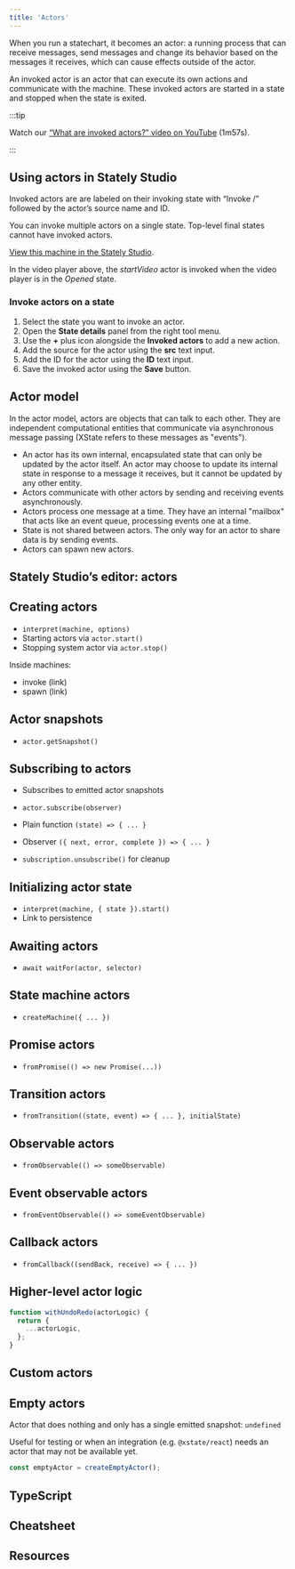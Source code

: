 ```yaml
---
title: 'Actors'
---
```



When you run a statechart, it becomes an actor: a running process that can receive messages, send messages and change its behavior based on the messages it receives, which can cause effects outside of the actor.

An invoked actor is an actor that can execute its own actions and communicate with the machine. These invoked actors are started in a state and stopped when the state is exited.

:::tip

Watch our [“What are invoked actors?” video on YouTube](https://www.youtube.com/watch?v=TRMS8NYKWnA&list=PLvWgkXBB3dd4I_l-djWVU2UGPyBgKfnTQ&index=9) (1m57s).

:::

## Using actors in Stately Studio

Invoked actors are are labeled on their invoking state with “Invoke /” followed by the actor’s source name and ID.

You can invoke multiple actors on a single state. Top-level final states cannot have invoked actors.

<p>
  <ThemedImage
    alt="Video player state machine containing closed and opened states. On the Play event, the Closed state transitions to the Opened state. The Opened state invokes a startVideo actor and has a description of “The video player should be in full-screen mode.” The Opened state contains Playing and Paused states, which are transitioned between using the Pause and Play events. There’s a Stop event from the Opened state that transitions to the final state of Stopped. There’s a delayed transition from the Stopped state back to the Closed state after 5 seconds."
    sources={{
      light:
        'https://stately.ai/registry/machines/66f77051-089e-4b0a-9fa9-42e1f7598135.light.png',
      dark: 'https://stately.ai/registry/machines/66f77051-089e-4b0a-9fa9-42e1f7598135.dark.png',
    }}
  />
</p>

[View this machine in the Stately Studio](https://stately.ai/registry/editor/e13bef2b-bb13-4465-96ac-0bc25340688e?machineId=66f77051-089e-4b0a-9fa9-42e1f7598135).

In the video player above, the *startVideo* actor is invoked when the video player is in the *Opened* state.

### Invoke actors on a state

1. Select the state you want to invoke an actor.
2. Open the **State details** panel from the right tool menu.
3. Use the **+** plus icon alongside the **Invoked actors** to add a new action.
4. Add the source for the actor using the **src** text input.
5. Add the ID for the actor using the **ID** text input.
6. Save the invoked actor using the **Save** button.

## Actor model

In the actor model, actors are objects that can talk to each other. They are independent computational entities that communicate via asynchronous message passing (XState refers to these messages as "events").

- An actor has its own internal, encapsulated state that can only be updated by the actor itself. An actor may choose to update its internal state in response to a message it receives, but it cannot be updated by any other entity.
- Actors communicate with other actors by sending and receiving events asynchronously.
- Actors process one message at a time. They have an internal "mailbox" that acts like an event queue, processing events one at a time.
- State is not shared between actors. The only way for an actor to share data is by sending events.
- Actors can spawn new actors.

## Stately Studio’s editor: actors

## Creating actors

- `interpret(machine, options)`
- Starting actors via `actor.start()`
- Stopping system actor via `actor.stop()`

Inside machines:

- invoke (link)
- spawn (link)

## Actor snapshots

- `actor.getSnapshot()`

## Subscribing to actors

- Subscribes to emitted actor snapshots

- `actor.subscribe(observer)`
- Plain function `(state) => { ... }`
- Observer `({ next, error, complete }) => { ... }`
- `subscription.unsubscribe()` for cleanup

## Initializing actor state

- `interpret(machine, { state }).start()`
- Link to persistence

## Awaiting actors

- `await waitFor(actor, selector)`

## State machine actors

- `createMachine({ ... })`

## Promise actors

- `fromPromise(() => new Promise(...))`

## Transition actors

- `fromTransition((state, event) => { ... }, initialState)`

## Observable actors

- `fromObservable(() => someObservable)`

## Event observable actors

- `fromEventObservable(() => someEventObservable)`

## Callback actors

- `fromCallback((sendBack, receive) => { ... })`

## Higher-level actor logic

```ts
function withUndoRedo(actorLogic) {
  return {
    ...actorLogic,
  };
}
```

## Custom actors

## Empty actors

Actor that does nothing and only has a single emitted snapshot: `undefined`

Useful for testing or when an integration (e.g. `@xstate/react`) needs an actor that may not be available yet.

```ts
const emptyActor = createEmptyActor();
```

## TypeScript

## Cheatsheet

## Resources
